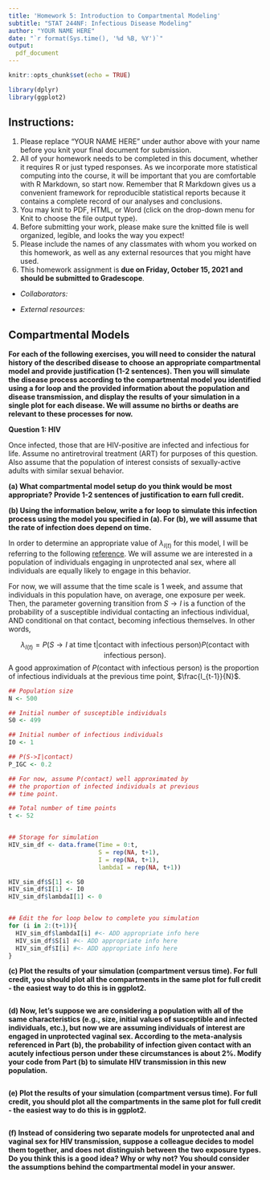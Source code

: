 ---
title: 'Homework 5: Introduction to Compartmental Modeling'
subtitle: "STAT 244NF: Infectious Disease Modeling"
author: "YOUR NAME HERE"
date: "`r format(Sys.time(), '%d %B, %Y')`"
output: 
  pdf_document
---

```{r setup, include=FALSE}
knitr::opts_chunk$set(echo = TRUE)

library(dplyr)
library(ggplot2)
```

## Instructions:

1. Please replace "YOUR NAME HERE" under author above with your name before you knit your final document for submission.
2. All of your homework needs to be completed in this document, whether it requires R or just typed responses. As we incorporate more statistical computing into the course, it will be important that you are comfortable with R Markdown, so start now. Remember that R Markdown gives us a convenient framework for reproducible statistical reports because it contains a complete record of our analyses and conclusions.
3. You may knit to PDF, HTML, or Word (click on the drop-down menu for Knit to choose the file output type). 
4. Before submitting your work, please make sure the knitted file is well organized, legible, and looks the way you expect!
5. Please include the names of any classmates with whom you worked on this homework, as well as any external resources that you might have used.
6. This homework assignment is **due on Friday, October 15, 2021 and should be submitted to Gradescope**.

- *Collaborators:*

- *External resources:*

## Compartmental Models

**For each of the following exercises, you will need to consider the natural history of the described disease to choose an appropriate compartmental model and provide justification (1-2 sentences). Then you will simulate the disease process according to the compartmental model you identified using a for loop and the provided information about the population and disease transmission, and display the results of your simulation in a single plot for each disease. We will assume no births or deaths are relevant to these processes for now.**

**Question 1: HIV**

Once infected, those that are HIV-positive are infected and infectious for life. Assume no antiretroviral treatment (ART) for purposes of this question. Also assume that the population of interest consists of sexually-active adults with similar sexual behavior.

**(a) What compartmental model setup do you think would be most appropriate? Provide 1-2 sentences of justification to earn full credit.**


**(b) Using the information below, write a for loop to simulate this infection process using the model you specified in (a). For (b), we will assume that the rate of infection does depend on time.**

In order to determine an appropriate value of $\lambda_{I(t)}$ for this model, I will be referring to the following [reference](https://stanfordhealthcare.org/medical-conditions/sexual-and-reproductive-health/hiv-aids/causes/risk-of-exposure.html). We will assume we are interested in a population of individuals engaging in unprotected anal sex, where all individuals are equally likely to engage in this behavior.

For now, we will assume that the time scale is 1 week, and assume that individuals in this population have, on average, one exposure per week. Then, the parameter governing transition from $S \rightarrow I$ is a function of the probability of a susceptible individual contacting an infectious individual, AND conditional on that contact, becoming infectious themselves. In other words,

$$
\lambda_{I(t)}=P(S\rightarrow I \text{ at time t}|\text{contact with infectious person})P(\text{contact with infectious person}).
$$
A good approximation of $P(\text{contact with infectious person})$ is the proportion of infectious individuals at the previous time point, $\frac{I_{t-1}}{N}$.

```{r}
## Population size
N <- 500

## Initial number of susceptible individuals
S0 <- 499

## Initial number of infectious individuals
I0 <- 1

## P(S->I|contact)
P_IGC <- 0.2

## For now, assume P(contact) well approximated by 
## the proportion of infected individuals at previous
## time point.

## Total number of time points
t <- 52


## Storage for simulation
HIV_sim_df <- data.frame(Time = 0:t,
                         S = rep(NA, t+1),
                         I = rep(NA, t+1),
                         lambdaI = rep(NA, t+1))

HIV_sim_df$S[1] <- S0
HIV_sim_df$I[1] <- I0
HIV_sim_df$lambdaI[1] <- 0


## Edit the for loop below to complete you simulation
for (i in 2:(t+1)){
  HIV_sim_df$lambdaI[i] #<- ADD appropriate info here
  HIV_sim_df$S[i] #<- ADD appropriate info here
  HIV_sim_df$I[i] #<- ADD appropriate info here
}

```


**(c) Plot the results of your simulation (compartment versus time). For full credit, you should plot all the compartments in the same plot for full credit - the easiest way to do this is in ggplot2.**

```{r}

```


**(d) Now, let's suppose we are considering a population with all of the same characteristics (e.g., size, initial values of susceptible and infected individuals, etc.), but now we are assuming individuals of interest are engaged in unprotected vaginal sex. According to the meta-analysis referenced in Part (b), the probability of infection given contact with an acutely infectious person under these circumstances is about 2%. Modify your code from Part (b) to simulate HIV transmission in this new population.**

```{r}

```


**(e) Plot the results of your simulation (compartment versus time). For full credit, you should plot all the compartments in the same plot for full credit - the easiest way to do this is in ggplot2.**

```{r}

```

**(f) Instead of considering two separate models for unprotected anal and vaginal sex for HIV transmission, suppose a colleague decides to model them together, and does not distinguish between the two exposure types. Do you think this is a good idea? Why or why not? You should consider the assumptions behind the compartmental model in your answer.**




